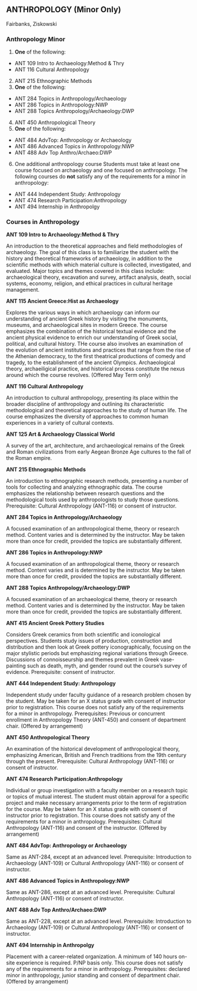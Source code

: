## ANTHROPOLOGY (Minor Only)
Fairbanks, Ziskowski

### Anthropology Minor
    
1. **One** of the following:
  - ANT 109 Intro to Archaeology:Method & Thry
  - ANT 116 Cultural Anthropology

2. ANT 215 Ethnographic Methods 
3. **One** of the following:
  - ANT 284 Topics in Anthropology/Archaeology
  - ANT 286 Topics in Anthropology:NWP
  - ANT 288 Topics Anthropology/Archaeology:DWP

4. ANT 450 Anthropological Theory 
5. **One** of the following:
  - ANT 484 AdvTop: Anthropology or Archaeology
  - ANT 486 Advanced Topics in Anthropology:NWP
  - ANT 488 Adv Top Anthro/Archaeo:DWP

6. One additional anthropology course
Students must take at least one course focused on archaeology and one focused on anthropology.
The following courses do **not** satisfy any of the requirements for a minor in anthropology:
  - ANT 444 Independent Study: Anthropology
  - ANT 474 Research Participation:Anthropology
  - ANT 494 Internship in Anthropolgy

### Courses in Anthropology

 **ANT 109 Intro to Archaeology:Method & Thry**

An introduction to the theoretical approaches and field methodologies of archaeology. The goal of this class is to familiarize the student with the history and theoretical frameworks of archaeology, in addition to the scientific methods with which material culture is collected, investigated, and evaluated. Major topics and themes covered in this class include: archaeological theory, excavation and survey, artifact analysis, death, social systems, economy, religion, and ethical practices in cultural heritage management.

 **ANT 115 Ancient Greece:Hist as Archaeology**

Explores the various ways in which archaeology can inform our understanding of ancient Greek history by visiting the monuments, museums, and archaeological sites in modern Greece. The course emphasizes the combination of the historical textual evidence and the ancient physical evidence to enrich our understanding of Greek social, political, and cultural history. THe course also involves an examination of the evolution of ancient institutions and practices that range from the rise of the Athenian democracy, to the first theatrical productions of comedy and tragedy, to the establishment of the ancient Olympics. Archaeological theory, archaeiligical practice, and historical process constitute the nexus around which the course revolves. (Offered May Term only)

 **ANT 116 Cultural Anthropology**

An introduction to cultural anthropology, presenting its place within the broader discipline of anthropology and outlining its characteristic methodological and theoretical approaches to the study of human life. The course emphasizes the diversity of approaches to common human experiences in a variety of cultural contexts.

 **ANT 125 Art & Archaeology Classical World**

A survey of the art, architecture, and archaeological remains of the Greek and Roman civilizations from early Aegean Bronze Age cultures to the fall of the Roman empire.

 **ANT 215 Ethnographic Methods**

An introduction to ethnographic research methods, presenting a number of tools for collecting and analyzing ethnographic data. The course emphasizes the relationship between research questions and the methodological tools used by anthropologists to study those questions. Prerequisite: Cultural Anthropology (ANT-116) or consent of instructor.

 **ANT 284 Topics in Anthropology/Archaeology**

A focused examination of an anthropological theme, theory or research method. Content varies and is determined by the instructor. May be taken more than once for credit, provided the topics are substantially different.

 **ANT 286 Topics in Anthropology:NWP**

A focused examination of an anthropological theme, theory or research method. Content varies and is determined by the instructor. May be taken more than once for credit, provided the topics are substantially different.

 **ANT 288 Topics Anthropology/Archaeology:DWP**

A focused examination of an archaeological theme, theory or research method. Content varies and is determined by the instructor. May be taken more than once for credit, provided the topics are substantially different.

 **ANT 415 Ancient Greek Pottery Studies**

Considers Greek ceramics from both scientific and iconological perspectives. Students study issues of production, construction and distribution and then look at Greek pottery iconographically, focusing on the major stylistic periods but emphasizing regional variations through Greece. Discussions of connoisseurship and themes prevalent in Greek vase-painting such as death, myth, and gender round out the course's survey of evidence. Prerequisite: consent of instructor.

 **ANT 444 Independent Study: Anthropology**

Independent study under faculty guidance of a research problem chosen by the student. May be taken for an X status grade with consent of instructor prior to registration. This course does not satisfy any of the requirements for a minor in anthropology. Prerequisites: Previous or concurrent enrollment in Anthropology Theory (ANT-450) and consent of department chair. (Offered by arrangement)

 **ANT 450 Anthropological Theory**

An examination of the historical development of anthropological theory, emphasizing American, British and French traditions from the 19th century through the present. Prerequisite: Cultural Anthropology (ANT-116) or consent of instructor.

 **ANT 474 Research Participation:Anthropology**

Individual or group investigation with a faculty member on a research topic or topics of mutual interest. The student must obtain approval for a specific project and make necessary arrangements prior to the term of registration for the course. May be taken for an X status grade with consent of instructor prior to registration.  This course does not satisfy any of the requirements for a minor in anthropology. Prerequisites: Cultural Anthropology (ANT-116) and consent of the instructor. (Offered by arrangement)

 **ANT 484 AdvTop: Anthropology or Archaeology**

Same as ANT-284, except at an advanced level. Prerequisite: Introduction to Archaeology (ANT-109) or Cultural Anthropology (ANT-116) or consent of instructor.

 **ANT 486 Advanced Topics in Anthropology:NWP**

Same as ANT-286, except at an advanced level. Prerequisite: Cultural Anthropology (ANT-116) or consent of instructor.

 **ANT 488 Adv Top Anthro/Archaeo:DWP**

Same as ANT-228, except at an advanced level. Prerequisite: Introduction to Archaeology (ANT-109) or Cultural Anthropology (ANT-116) or consent of instructor.

 **ANT 494 Internship in Anthropolgy**

Placement with a career-related organization. A minimum of 140 hours on-site experience is required. P/NP basis only. This course does not satisfy any of the requirements for a minor in anthropology. Prerequisites: declared minor in anthropology, junior standing and consent of department chair. (Offered by arrangement)
